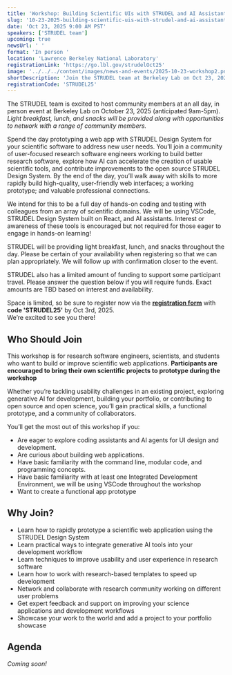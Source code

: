 ```yaml
---
title: 'Workshop: Building Scientific UIs with STRUDEL and AI Assistants'
slug: '10-23-2025-building-scientific-uis-with-strudel-and-ai-assistants'
date: 'Oct 23, 2025 9:00 AM PST'
speakers: ['STRUDEL team']
upcoming: true
newsUrl: ' '
format: 'In person '
location: 'Lawrence Berkeley National Laboratory'
registrationLink: 'https://go.lbl.gov/strudelOct25'
image: '../../../content/images/news-and-events/2025-10-23-workshop2.png'
shortDescription: 'Join the STRUDEL team at Berkeley Lab on Oct 23, 2025, for an in-person event to build scientific web UIs using STRUDEL Design System and generative AI coding tools. We will be using VSCode, React, and AI assistant tools throughout the day, but you do not need to be an expert to join.'
registrationCode: 'STRUDEL25'
---
```


The STRUDEL team is excited to host community members at an all day, in person event at Berkeley Lab on October 23, 2025 (anticipated 9am-5pm). <i>Light breakfast, lunch, and snacks will be provided along with opportunities to network with a range of community members.</i>

Spend the day prototyping a web app with STRUDEL Design System for your scientific software to address new user needs. You’ll join a community of user-focused research software engineers working to build better research software, explore how AI can accelerate the creation of usable scientific tools, and contribute improvements to the open source STRUDEL Design System. By the end of the day, you’ll walk away with skills to more rapidly build high-quality, user-friendly web interfaces; a working prototype; and valuable professional connections.

We intend for this to be a full day of hands-on coding and testing with colleagues from an array of scientific domains. We will be using VSCode, STRUDEL Design System built on React, and AI assistants. Interest or awareness of these tools is encouraged but not required for those eager to engage in hands-on learning!

STRUDEL will be providing light breakfast, lunch, and snacks throughout the day. Please be certain of your availability when registering so that we can plan appropriately. We will follow up with confirmation closer to the event.

STRUDEL also has a limited amount of funding to support some participant travel. Please answer the question below if you will require funds. Exact amounts are TBD based on interest and availability.

Space is limited, so be sure to register now via the <b><a href="https://go.lbl.gov/strudelOct25" target="_blank">registration form</a></b> with <b>code 'STRUDEL25'</b> by Oct 3rd, 2025. <br/>We’re excited to see you there!
##
## Who Should Join

This workshop is for research software engineers, scientists, and students who want to build or improve scientific web applications. <b>Participants are encouraged to bring their own scientific projects to prototype during the workshop</b>

Whether you’re tackling usability challenges in an existing project, exploring generative AI for development, building your portfolio, or contributing to open source and open science, you’ll gain practical skills, a functional prototype, and a community of collaborators. 

You’ll get the most out of this workshop if you:

- Are eager to explore coding assistants and AI agents for UI design and development.
- Are curious about building web applications.
- Have basic familiarity with the command line, modular code, and programming concepts.
- Have basic familiarity with at least one Integrated Development Environment, we will be using VSCode throughout the workshop
- Want to create a functional app prototype


## Why Join?

- Learn how to rapidly prototype a scientific web application using the STRUDEL Design System
- Learn practical ways to integrate generative AI tools into your development workflow
- Learn techniques to improve usability and user experience in research software
- Learn how to work with research-based templates to speed up development
- Network and collaborate with research community working on different user problems
- Get expert feedback and support on improving your science applications and development workflows
- Showcase your work to the world and add a project to your portfolio showcase


## Agenda

<i>Coming soon!</i>